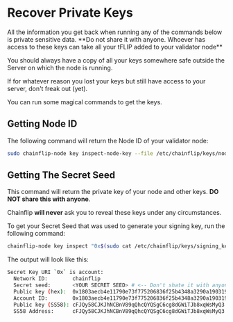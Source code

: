 
# Recover Private Keys

<Callout type="error">
All the information you get back when running any of the commands below is private sensitive data.
**Do not share it with anyone. Whoever has access to these keys can take all your tFLIP added to your validator node**
</Callout>

You should always have a copy of all your keys somewhere safe outside the Server on which the node is running.

If for whatever reason you lost your keys but still have access to your server, don't freak out (yet).

You can run some magical commands to get the keys.

## Getting Node ID

The following command will return the Node ID of your validator node:

```bash copy
sudo chainflip-node key inspect-node-key --file /etc/chainflip/keys/node_key_file
```

## Getting The Secret Seed

This command will return the private key of your node and other keys. **DO NOT share this with anyone**.

Chainflip **will never** ask you to reveal these keys under any circumstances.

To get your Secret Seed that was used to generate your signing key, run the following command:

```bash copy
chainflip-node key inspect "0x$(sudo cat /etc/chainflip/keys/signing_key_file)"
```

The output will look like this:

```bash copy
Secret Key URI `0x` is account:
  Network ID:        chainflip
  Secret seed:       <YOUR SECRET SEED> # <-- Don't shate it with anyone
  Public key (hex):  0x1803aecb4e11790e73f775206836f25b4348a3290a190319b4b075d9ccbd6349
  Account ID:        0x1803aecb4e11790e73f775206836f25b4348a3290a190319b4b075d9ccbd6349
  Public key (SS58): cFJQy58CJKJhNCBnV89qQhcQYQSgC6cg8dGWiTJb8xqWsMyQ3
  SS58 Address:      cFJQy58CJKJhNCBnV89qQhcQYQSgC6cg8dGWiTJb8xqWsMyQ3
```
